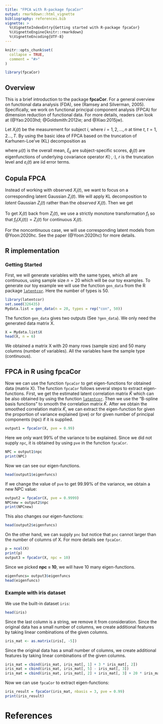 ```yaml
---
title: "FPCA with R-package fpcaCor"
output: rmarkdown::html_vignette
bibliography: references.bib
vignette: >
  %\VignetteIndexEntry{Getting started with R-package fpcaCor}
  %\VignetteEngine{knitr::rmarkdown}
  %\VignetteEncoding{UTF-8}
---
```


```r
knitr::opts_chunk$set(
  collapse = TRUE,
  comment = "#>"
)
```

```r
library(fpcaCor)
```

## Overview
This is a brief introduction to the package **fpcaCor**. For a general overview on functional data analysis (FDA), see (Ramsey and Silverman, 2005). Specifically, we work on functional principal component analysis (FPCA) for dimension reduction of functional data. For more details, readers can look at (@Yao:2003hd; @Goldsmith:2012ie; and @Xiao:2015jw). 

Let $X_i(t)$ be the measurement for subject $i,$ where $i = 1, 2, \dots, n$ at time $t, \ t = 1,2 \dots, T$. By using the basic idea of FPCA based on the truncation of Karhunen-Loe've (KL) decomposition as 

\begin{equation}
X_i(t) = \mu(t) + \sum_{j= 1}^r \xi_{ij}\phi_j(t) + \varepsilon_i(t),
\end{equation} 

where $\mu(t)$ is the overall mean, $\xi_{ij}$ are subject-specific scores, $\phi_j(t)$ are eigenfunctions of underlying covariance operator $K(\cdot, \cdot)$, $r$ is the truncation level and $\varepsilon_i(t)$ are iid error terms. 

## Copula FPCA
Instead of working with observed $X_i(t)$, we want to focus on a corresponding latent Gaussian $Z_i(t)$. We will apply KL decomposition to *latent* Gaussian $Z_i(t)$ rather than the *observed * $X_i(t)$. Then we get 

\begin{equation}
Z_i(t) = \mu(t) + \sum_{j= 1}^r \xi_{ij}\phi_j(t) + \varepsilon_i(t).
\end{equation} 

To get $X_i(t)$ back from $Z_i(t)$,  we use a strictly monotone transformation $f_t$ so that $f_t(X_i(t)) = Z_i(t)$ for continuous $X_i(t)$. 

For the noncontinuous case, we will use corresponding latent models from @Yoon:2020hc. See the paper (@Yoon:2020hc) for more details. 

## R implementation
### Getting Started
First, we will generate variables with the same types, which all are continuous, using sample size $n = 20$ which will be our toy examples. To generate our toy example we will use the function `gen_data` from the R package [`latentcor`](https://cran.r-project.org/web/packages/latentcor/vignettes/latentcor.html). Here the number of types is 50.
```r
library(latentcor)
set.seed(326435)
Mydata.list = gen_data(n = 20, types = rep("con", 50))
```
The function `gen_data` gives two outputs (See `?gen_data`). We only need the generated data matrix X.
```r
X = Mydata.list$X 
head(X, n = 6)
```

We obtained a matrix X with 20 many rows (sample size) and 50 many columns (number of variables). All the variables have the sample type (continuous). 

## FPCA in R using fpcaCor

Now we can use the function `fpcaCor` to get eigen-functions for obtained data (matrix X). The function `fpcaCor` follows several steps to extract eigen-functions. First, we get the estimated latent correlation matrix $\hat K$ which can be also obtained by using the function [`latentcor`](https://cran.r-project.org/web/packages/latentcor/vignettes/latentcor.html). Then we use the "B-spline basis functions" to smooth the correlation matrix $\hat K$. After we obtain the smoothed correlation matrix $\tilde K$, we can extract the eigen-function for given the proportion of variance explained (pve) or for given number of principal components (npc) if it is supplied.

```r
output1 = fpcaCor(X, pve = 0.99)  
```

Here we only want 99% of the variance to be explained. Since we did not supply `npc`, it is obtained by using `pve` in the function `fpcaCor`.
 
```r
NPC = output1$npc
print(NPC)
```

Now we can see our eigen-functions.
```r
head(output1$eigenfuncs)
```

If we change the value of `pve` to get 99.99% of the variance, we obtain a new NPC value:
```r
output2 = fpcaCor(X, pve = 0.9999)  
NPCnew = output2$npc
print(NPCnew)
```
This also changes our eigen-functions:
```r
head(output2$eigenfuncs)
```
 
On the other hand, we can supply `pnc` but notice that `pnc` cannot larger than the number of columns of X. For more details see `fpcaCor`.

```r
p = ncol(X)
print(p)
output3 = fpcaCor(X, npc = 10) 
```
Since we picked **npc = 10**, we will have 10 many eigen-functions.
```r
eigenfuncs= output3$eigenfuncs
head(eigenfuncs)
```
### Example with iris dataset
We use the built-in dataset `iris`:

```r
head(iris)
```
Since the last column is a string, we remove it from consideration. Since the original data has a small number of columns, we create additional features by taking linear combinations of the given columns. 

```r
iris_mat <- as.matrix(iris[, -5])
```
Since the original data has a small number of columns, we create additional features by taking linear combinations of the given columns. 
```r
iris_mat = cbind(iris_mat, iris_mat[, 1] + 3 * iris_mat[, 2]) 
iris_mat = cbind(iris_mat, iris_mat[, 5] - iris_mat[, 3])
iris_mat = cbind(iris_mat, iris_mat[, 2] + iris_mat[, 3] + 20 * iris_mat[, 4]) 
```
Now we can use `fpcaCor` to extract eigen-functions:
```r
iris_result = fpcaCor(iris_mat, nbasis = 3, pve = 0.99)  
print(iris_result)
```



# References
